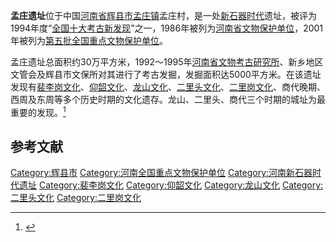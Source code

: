 {{文物保护单位
| 级别 = 全国
| 名称 = 孟庄遗址
| 图片 = 
| 所在 = [[河南省|河南省]][[辉县市|辉县市]]
| 分类 = 古遗址
| 时代 = 新石器时代
| 编号 = 5-70
| 登录 = 2001年6月25日
}}
'''孟庄遗址'''位于中国[[河南省|河南省]][[辉县市|辉县市]][[孟庄镇_(辉县市)|孟庄镇]]孟庄村，是一处[[新石器时代|新石器时代]]遗址，被评为1994年度“[[全国十大考古新发现|全国十大考古新发现]]”之一，1986年被列为[[河南省文物保护单位|河南省文物保护单位]]，2001年被列为[[第五批全国重点文物保护单位|第五批全国重点文物保护单位]]。

孟庄遗址总面积约30万平方米，1992～1995年[[河南省文物考古研究所|河南省文物考古研究所]]、新乡地区文管会及辉县市文保所对其进行了考古发掘，发掘面积达5000平方米。在该遗址发现有[[裴李岗文化|裴李岗文化]]、[[仰韶文化|仰韶文化]]、[[龙山文化|龙山文化]]、[[二里头文化|二里头文化]]、[[二里岗文化|二里岗文化]]、商代晚期、西周及东周等多个历史时期的文化遗存。龙山、二里头、商代三个时期的城址为最重要的发现。<ref>{{Cite book |author=《全国重点文物保护单位》编辑委员会 |title=全国重点文物保护单位（第一至第五批）·第Ⅱ卷 |publisher=文物出版社 |year=2004 |isbn=7-5010-1525-2 |pages=472 }}</ref>

==参考文献==
{{reflist}}

{{河南全国重点文物保护单位}}

{{DEFAULTSORT:M}}
[[Category:辉县市|Category:辉县市]]
[[Category:河南全国重点文物保护单位|Category:河南全国重点文物保护单位]]
[[Category:河南新石器时代遗址|Category:河南新石器时代遗址]]
[[Category:裴李岗文化|Category:裴李岗文化]]
[[Category:仰韶文化|Category:仰韶文化]]
[[Category:龙山文化|Category:龙山文化]]
[[Category:二里头文化|Category:二里头文化]]
[[Category:二里岗文化|Category:二里岗文化]]